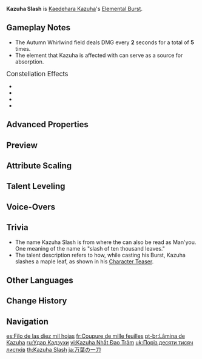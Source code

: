 {{Talent Infobox
|image         = Talent Kazuha Slash.png
|character     = Kaedehara Kazuha
|type          = Elemental Burst
|info          = The signature technique of Kazuha's self-styled bladework &mdash; a single slash that strikes with the force of the first winds of autumn, dealing {{Color|[[AoE]] Anemo DMG}}.<br>The blade's passage will leave behind a field named "Autumn Whirlwind" that periodically deals {{Color|AoE Anemo DMG}} to opponents within its range.<br><br>'''[[Elemental Absorption]]'''<br>If Autumn Whirlwind comes into contact with {{Hydro}}/{{Pyro}}/{{Cryo}}/{{Electro}}, it will deal additional elemental DMG of that type.<br>Elemental Absorption may only occur once per use.
|utility1      = Elemental Absorption
|utility2      = Effects Retained Character Fallen
|energyCost    = 60
|CD            = 15s
|duration      = 8s
|attr1         = Slashing DMG
|value1        = 262%–558%
|attr2         = DoT
|value2        = 120%–255%
|attr3         = Additional Elemental DMG
|value3        = 36%–77%
|scale_att1    = ATK
}}
{{Description|"I see eternity go by in an instant, the autumns of many years from a single leaf. Thus I shall slice this maple in a flash, and ask a question of the ages."}}
'''Kazuha Slash''' is [[Kaedehara Kazuha]]'s [[Elemental Burst]].

==Gameplay Notes==
* The Autumn Whirlwind field deals DMG every '''2''' seconds for a total of '''5''' times.
* The element that Kazuha is affected with can serve as a source for absorption.

;<big>Constellation Effects</big>
* {{Talent Note|constellation|1|Scarlet Hills|Resets the cooldown of [[Chihayaburu]] upon use of Kazuha Slash.}}
* {{Talent Note|constellation|2|Yamaarashi Tailwind|Increases the [[Elemental Mastery]] of Kazuha and characters within Autumn Whirlwind by 200.}}
* {{Talent Note|constellation|5|Wisdom of Bansei}}
* {{Talent Note|constellation|6|Crimson Momiji}}

==Advanced Properties==
{{Advanced Properties
|title   = Slashing DMG
|gu      = 2U
|icdtag  = none
|poise   = 250
|impulse = Air, 250, 600

|title2   = DoT
|gu2      = 1U
|icdtag2  = none
|poise2   = 75
|impulse2 = Light, 0, 100

|title3   = Additional Elemental DMG
|gu3      = 1U
|icdtag3  = none
|poise3   = 25
|impulse3 = Light, 0, 100
}}

==Preview==
{{Preview
|file1=Kazuha Slash Preview
|caption1=Without Elemental Absorption

|file2=Kazuha Slash Cryo Preview
|caption2=Cryo Elemental Absorption

|file3=Kazuha Slash Electro Preview
|caption3=Electro Elemental Absorption

|file4=Kazuha Slash Hydro Preview
|caption4=Hydro Elemental Absorption

|file5=Kazuha Slash Pyro Preview
|caption5=Pyro Elemental Absorption
}}

==Attribute Scaling==
{{Talent Scaling
|talentType=Elemental Burst
|levels=14
|order=slashingdmg,dot,additionalelementaldmg,duration,cd,energycost
|titles=Slashing DMG (%),DoT (%),Additional Elemental DMG (%),Duration,CD,Energy Cost
|slashingdmg_1=262.40
|slashingdmg_2=282.08
|slashingdmg_3=301.76
|slashingdmg_4=328.00
|slashingdmg_5=347.68
|slashingdmg_6=367.36
|slashingdmg_7=393.60
|slashingdmg_8=419.84
|slashingdmg_9=446.08
|slashingdmg_10=472.32
|slashingdmg_11=498.56
|slashingdmg_12=524.80
|slashingdmg_13=557.60
|slashingdmg_14=590.40

|dot_1=120
|dot_2=129
|dot_3=138
|dot_4=150
|dot_5=159
|dot_6=168
|dot_7=180
|dot_8=192
|dot_9=204
|dot_10=216
|dot_11=228
|dot_12=240
|dot_13=255
|dot_14=270

|additionalelementaldmg_1=36.00
|additionalelementaldmg_2=38.70
|additionalelementaldmg_3=41.40
|additionalelementaldmg_4=45.00
|additionalelementaldmg_5=47.70
|additionalelementaldmg_6=50.40
|additionalelementaldmg_7=54.00
|additionalelementaldmg_8=57.60
|additionalelementaldmg_9=61.20
|additionalelementaldmg_10=64.80
|additionalelementaldmg_11=68.40
|additionalelementaldmg_12=72.00
|additionalelementaldmg_13=76.50
|additionalelementaldmg_14=81.00

|duration=8s

|cd=15s

|energycost=60
}}

==Talent Leveling==
{{Talent Upgrade|Kaedehara Kazuha}}

==Voice-Overs==
{{Talent VO}}

==Trivia==
*The name Kazuha Slash is from {{Lang|Kazuha no Ittou|ja=万葉の一刀}} where the {{ja|万葉}} can also be read as Man'you. One meaning of the name is "slash of ten thousand leaves."
*The talent description refers to how, while casting his Burst, Kazuha slashes a maple leaf, as shown in his [[Kazuha/Media|Character Teaser]].

==Other Languages==
{{Other Languages
|en      = Kazuha Slash
|zhs     = 万叶之一刀
|zhs_rm  = Wàn Yè zhī Yī Dāo
|zht     = 萬葉之一刀
|zht_rm  = Wàn Yè zhī Yī Dāo
|zh_tl   = A Slash of Ten Thousand Leaves
|ja      = 万葉の一刀
|ja_rm   = Man'you no Ittou{{Assumed}}
|ja_tl   = Slash of Ten Thousand Leaves
|ja_note = This can also be read as ''Kazuha no Ittou''.
|ko      = 카즈하의 일도
|ko_rm   = Kajeuha-ui Ildo
|ko_tl   = Slash of Kazuha
|es      = Filo de las diez mil hojas
|es_tl   = Edge of the Ten Thousand Leaves
|fr      = Coupure de mille feuilles
|fr_tl   = Strike of a Thousand Leaves
|ru      = Удар Кадзухи
|ru_tl   = Kazuha Strike
|th      = Kazuha Slash
|vi      = Kazuha Nhất Đao Trảm
|vi_tl   = Kazuha Sword Slash 
|de      = Kazuha-Schlag
|de_tl   = Kazuha-Blow
|id      = Kazuha Slash
|pt      = Lâmina de Kazuha
|pt_tl   = Kazuha Blade
|tr      = Bin Yaprak Darbesi
|tr_tl   = Thousand Leaf Blow
|it      = Fendente di Kazuha
|it_tl   = Kazuha's Slash
}}

==Change History==
{{Change History|1.6}}
<!--
==References==
{{Reflist}}
-->
==Navigation==
{{Talent Navbox|Kaedehara Kazuha}}

[[es:Filo de las diez mil hojas]]
[[fr:Coupure de mille feuilles]]
[[pt-br:Lâmina de Kazuha]]
[[ru:Удар Кадзухи]]
[[vi:Kazuha Nhất Đao Trảm]]
[[uk:Поріз десяти тисяч листків]]
[[th:Kazuha Slash]]
[[ja:万葉の一刀]]